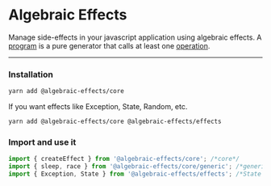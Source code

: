 # Algebraic Effects
Manage side-effects in your javascript application using algebraic effects. A [program](#lingo.program) is a pure generator that calls at least one [operation](#lingo.operation).

---


### Installation
```bash
yarn add @algebraic-effects/core
```

If you want effects like Exception, State, Random, etc.
```bash
yarn add @algebraic-effects/core @algebraic-effects/effects
```


### Import and use it
```js
import { createEffect } from '@algebraic-effects/core'; /*core*/
import { sleep, race } from '@algebraic-effects/core/generic'; /*generic effects*/
import { Exception, State } from '@algebraic-effects/effects'; /*State effect and Exception effect*/
```
